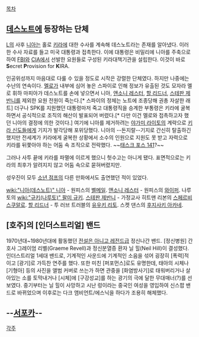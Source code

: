 [[목차]]

== [[데스노트]]에 등장하는 단체 ==

[[L]]의 사후 [[니아]]는 홀로 [[키라]]에 대한 수사를 계속해 데스노트라는 존재를 알아냈다. 이러한 수사 자료를 들고 미국 대통령과 접촉한다. 이에 대통령은 비밀리에 니아를 주축으로 하여 [[FBI]]와 [[CIA]]에서 선발한 요원들로 구성된 키라대책기관을 설립한다. 이것이 바로 '''S'''ecret '''P'''rovision for '''K'''IRA.

인공위성까지 마음대로 다룰 수 있을 정도로 시작은 강렬한 단체였다. 하지만 나중에는 수난의 연속이다. [[멜로]]가 내부에 심어 놓은 스파이로 인해 정보가 유출된 것도 모자라 멜로 휘하 마피아가 데스노트를 손에 넣으면서 니아, [[앤소니 레스터]], [[할 리드너]], [[스테판 제반니]]를 제외한 요원 전원이 죽는다.[* 스파이의 정체는 노트에 조종당해 권총 자살한 래트]  더구나 SPK를 지원했던 대통령마저 죽고 대통령직을 승계한 부통령은 키라에 굴복하면서 공식적으로 조직의 해산이 발표되어 버렸다.[* 다만 이건 멜로와 접촉하고자 했던 니아의 결정에 의한 것이다.] 여기에 니아를 제거하려는 [[야가미 라이토]]의 계략으로 [[키라 신도]]들에게 기지가 발각당해 포위당했다. 니아의 --돈지랄--기지로 간신히 탈출하긴 했지만 전세계가 키라에게 굴복한 상황에서 소수의 인원으로 지원도 못 받고 자력으로 키라를 뒤쫓아야 하는 어둠 속 조직으로 전락했다. ~~[[태스크 포스 141]]?~~

그러나 사투 끝에 키라를 파멸에 이르게 했으니 헛수고는 아니게 됐다. 표면적으로는 키라의 최후가 알려지지 않고 어둠 속으로 묻혀버렸지만.

성우진이 모두 [[소년 점프]]의 다른 만화에서도 출연했던 적이 있었다.

[[wiki:"니아(데스노트)" 니아]] - 원피스의 [[벨메일]].
[[앤소니 레스터]] - 원피스의 [[와이퍼]]. 나루토의 [[wiki:"규키(나루토)" 팔미 규키]]. 
[[스테판 제반니]] - 가정교사 히트맨 리본의 [[스페르비 스쿠알로]].
[[할 리드너]] - 투 러브 트러블의 [[유우키 리토]]. 스켓 댄스의 [[후지사키 아카네]].


== [호주]의 [인더스트리얼] 밴드 ==

1970년대~1980년대에 활동했던 [[전설은 아니고 레전드급]] 정신나간 밴드. [정신병원] 간호사 그레이엄 리벨(Graeme Revell)과 정신분열증 환자 닐 힐(Neil Hill)이 결성했다. 인더스트리얼 1세대 밴드로, 기계적인 사운드에 기계적인 소음을 섞어 굉장히 [폭력]적이고 [광기]로 가득찬 연주를 했다.
또한 미친 [퍼포먼스]로도 유명한데, 태아의 시체나 [기형아] 등의 사진을 앨범 커버로 쓰는가 하면 관중을 [화염방사기]로 태워버리거나 살아있는 소를 토막내거나 [시체]에 [구강성교]를 하는 광기의 극에 달한 무대매너(?)를 선보였다. 중기부터는 닐 힐이 사망하고 시난 렁이라는 중국인 여성을 영입하여 신스팝 밴드로 바뀌었으며 이후로는 다크 앰비언트/에스닉을 하다가 조용히 해체했다.

== --[[서포카]]-- ==

[[각주]]
